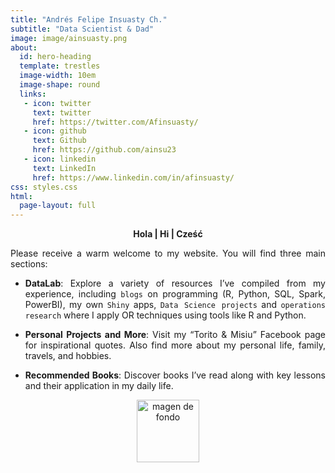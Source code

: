 ```yaml
---
title: "Andrés Felipe Insuasty Ch."
subtitle: "Data Scientist & Dad"
image: image/ainsuasty.png
about: 
  id: hero-heading
  template: trestles
  image-width: 10em
  image-shape: round
  links:
   - icon: twitter
     text: twitter
     href: https://twitter.com/Afinsuasty/
   - icon: github
     text: Github
     href: https://github.com/ainsu23
   - icon: linkedin 
     text: LinkedIn
     href: https://www.linkedin.com/in/afinsuasty/
css: styles.css
html:
  page-layout: full
---
```


::: {#hero-heading style="text-align:justify"}
::: {style="text-align:center"}
**Hola \| Hi \| Cześć**
:::

Please receive a warm welcome to my website. You will find three main sections:

-   **DataLab**: Explore a variety of resources I've compiled from my experience, including `blogs` on programming (R, Python, SQL, Spark, PowerBI), my own `Shiny` apps, `Data Science projects` and `operations research` where I apply OR techniques using tools like R and Python.

-   **Personal Projects and More**: Visit my "Torito & Misiu" Facebook page for inspirational quotes. Also find more about my personal life, family, travels, and hobbies.

-   **Recommended Books**: Discover books I've read along with key lessons and their application in my daily life.

::: {.inspirational-quote style="position: relative; text-align: center"}
![](image/ruler.png){alt="magen de fondo" width="100"}
:::
:::
